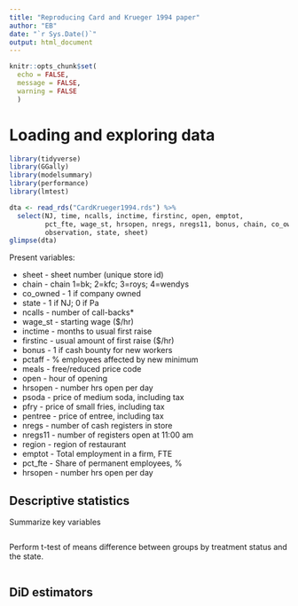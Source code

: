 ```yaml
---
title: "Reproducing Card and Krueger 1994 paper"
author: "EB"
date: "`r Sys.Date()`"
output: html_document
---
```


```r
knitr::opts_chunk$set(
  echo = FALSE, 
  message = FALSE,
  warning = FALSE
  )
```

# Loading and exploring data

```r
library(tidyverse)
library(GGally)
library(modelsummary)
library(performance)
library(lmtest)

dta <- read_rds("CardKrueger1994.rds") %>% 
  select(NJ, time, ncalls, inctime, firstinc, open, emptot, 
         pct_fte, wage_st, hrsopen, nregs, nregs11, bonus, chain, co_owned,
         observation, state, sheet)
glimpse(dta)
```

Present variables:

-   sheet - sheet number (unique store id) 
-   chain - chain 1=bk; 2=kfc; 3=roys; 4=wendys 
-   co_owned - 1 if company owned 
-   state - 1 if NJ; 0 if Pa 
-   ncalls - number of call-backs*
-   wage_st - starting wage ($/hr) 
-   inctime - months to usual first raise 
-   firstinc - usual amount of first raise ($/hr) 
-   bonus - 1 if cash bounty for new workers 
-   pctaff - % employees affected by new minimum 
-   meals - free/reduced price code 
-   open - hour of opening 
-   hrsopen - number hrs open per day 
-   psoda - price of medium soda, including tax 
-   pfry - price of small fries, including tax 
-   pentree - price of entree, including tax 
-   nregs - number of cash registers in store 
-   nregs11 - number of registers open at 11:00 am 
-   region - region of restaurant 
-   emptot - Total employment in a firm, FTE
-   pct_fte - Share of permanent employees, %
-   hrsopen - number hrs open per day


## Descriptive statistics

Summarize key variables 

```r
```

Perform t-test of means difference between groups by treatment status and the state.

```r
```

## DiD estimators

```r
```


